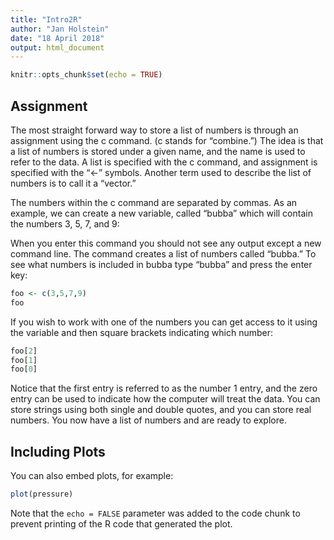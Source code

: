 ```yaml
---
title: "Intro2R"
author: "Jan Holstein"
date: "18 April 2018"
output: html_document
---
```


```r
knitr::opts_chunk$set(echo = TRUE)
```

## Assignment

The most straight forward way to store a list of numbers is through an assignment using the c command. (c stands for “combine.”) The idea is that a list of numbers is stored under a given name, and the name is used to refer to the data. A list is specified with the c command, and assignment is specified with the “<-” symbols. Another term used to describe the list of numbers is to call it a “vector.”

The numbers within the c command are separated by commas. As an example, we can create a new variable, called “bubba” which will contain the numbers 3, 5, 7, and 9:

When you enter this command you should not see any output except a new command line. The command creates a list of numbers called “bubba.” To see what numbers is included in bubba type “bubba” and press the enter key:

```r
foo <- c(3,5,7,9)
foo
```


If you wish to work with one of the numbers you can get access to it using the variable and then square brackets indicating which number:

```r
foo[2]
foo[1]
foo[0]
```

Notice that the first entry is referred to as the number 1 entry, and the zero entry can be used to indicate how the computer will treat the data. You can store strings using both single and double quotes, and you can store real numbers.
You now have a list of numbers and are ready to explore. 


















## Including Plots

You can also embed plots, for example:

```r
plot(pressure)
```

Note that the `echo = FALSE` parameter was added to the code chunk to prevent printing of the R code that generated the plot.
